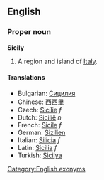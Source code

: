 ==English==
===Proper noun===
'''Sicily'''

#A region and island of [[Italy]].

====Translations====

*Bulgarian: [[Сицилия]]
*Chinese: [[西西里]]
*Czech: [[Sicílie]] ''f''
*Dutch: [[Sicilië]] ''n''
*French: [[Sicile]] ''f''
*German: [[Sizilien]]
*Italian: [[Sicilia#Italian|Silicia]] ''f''
*Latin: [[Sicilia#Latin|Sicilia]] ''f''
*Turkish: [[Sicilya]]

[[Category:English exonyms]]
